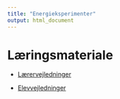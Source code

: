```yaml
---
title: "Energieksperimenter"
output: html_document
---
```


# Læringsmateriale

- [Lærervejledninger](teachers_7.html)

- [Elevvejledninger](students_7.html)
